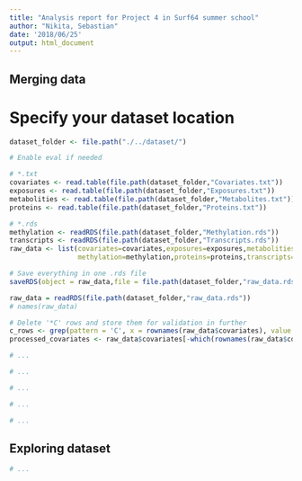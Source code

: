 ```yaml
---
title: "Analysis report for Project 4 in Surf64 summer school"
author: "Nikita, Sebastian"
date: '2018/06/25'
output: html_document
---
```


## Merging data
# Specify your dataset location
```r
dataset_folder <- file.path("./../dataset/")
```

```r
# Enable eval if needed

# *.txt
covariates <- read.table(file.path(dataset_folder,"Covariates.txt"))
exposures <- read.table(file.path(dataset_folder,"Exposures.txt"))
metabolities <- read.table(file.path(dataset_folder,"Metabolites.txt"))
proteins <- read.table(file.path(dataset_folder,"Proteins.txt"))

# *.rds
methylation <- readRDS(file.path(dataset_folder,"Methylation.rds"))
transcripts <- readRDS(file.path(dataset_folder,"Transcripts.rds"))
raw_data <- list(covariates=covariates,exposures=exposures,metabolities=metabolities,
                 methylation=methylation,proteins=proteins,transcripts=transcripts)

# Save everything in one .rds file
saveRDS(object = raw_data,file = file.path(dataset_folder,"raw_data.rds"))
```

```r
raw_data = readRDS(file.path(dataset_folder,"raw_data.rds"))
# names(raw_data)
```

```r
# Delete '*C' rows and store them for validation in further
c_rows <- grep(pattern = 'C', x = rownames(raw_data$covariates), value = TRUE)
processed_covariates <- raw_data$covariates[-which(rownames(raw_data$covariates) %in% c_rows), ]
```

```r
# ...
```

```r
# ...
```

```r
# ...
```

```r
# ...
```

```r
# ...
```


## Exploring dataset

```r
# ...
```


